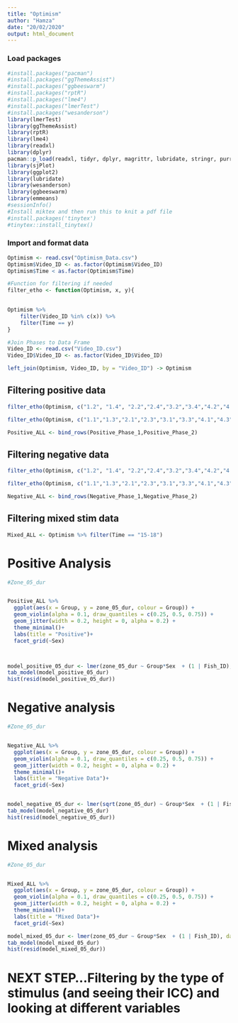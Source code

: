 ```yaml
---
title: "Optimism"
author: "Hamza"
date: "20/02/2020"
output: html_document
---
```


### Load packages

```r
#install.packages("pacman")
#install.packages("ggThemeAssist")
#install.packages("ggbeeswarm")
#install.packages("rptR")
#install.packages("lme4")
#install.packages("lmerTest")
#install.packages("wesanderson")
library(lmerTest)
library(ggThemeAssist)
library(rptR)
library(lme4)
library(readxl)
library(dplyr)
pacman::p_load(readxl, tidyr, dplyr, magrittr, lubridate, stringr, purrr)
library(sjPlot)
library(ggplot2)
library(lubridate)
library(wesanderson)
library(ggbeeswarm)
library(emmeans)
#sessionInfo()
#Install miktex and then run this to knit a pdf file
#install.packages('tinytex')
#tinytex::install_tinytex()
```

### Import and format data

```r
Optimism <- read.csv("Optimism_Data.csv")
Optimism$Video_ID <- as.factor(Optimism$Video_ID)
Optimism$Time < as.factor(Optimism$Time)

#Function for filtering if needed
filter_etho <- function(Optimism, x, y){

  
Optimism %>% 
    filter(Video_ID %in% c(x)) %>%
    filter(Time == y)
}

#Join Phases to Data Frame
Video_ID <- read.csv("Video_ID.csv")
Video_ID$Video_ID <- as.factor(Video_ID$Video_ID)

left_join(Optimism, Video_ID, by = "Video_ID") -> Optimism


```

## Filtering positive data

```r
filter_etho(Optimism, c("1.2", "1.4", "2.2","2.4","3.2","3.4","4.2","4.4"), ("3-6")) -> Positive_Phase_1

filter_etho(Optimism, c("1.1","1.3","2.1","2.3","3.1","3.3","4.1","4.3"), ("9-12")) -> Positive_Phase_2

Positive_ALL <- bind_rows(Positive_Phase_1,Positive_Phase_2)
```

## Filtering negative data

```r
filter_etho(Optimism, c("1.2", "1.4", "2.2","2.4","3.2","3.4","4.2","4.4"), ("9-12")) -> Negative_Phase_2

filter_etho(Optimism, c("1.1","1.3","2.1","2.3","3.1","3.3","4.1","4.3"), ("3-6")) -> Negative_Phase_1

Negative_ALL <- bind_rows(Negative_Phase_1,Negative_Phase_2)
```

## Filtering mixed stim data

```r
Mixed_ALL <- Optimism %>% filter(Time == "15-18")
```

# Positive Analysis

```r
#Zone_05_dur


Positive_ALL %>% 
  ggplot(aes(x = Group, y = zone_05_dur, colour = Group)) +
  geom_violin(alpha = 0.1, draw_quantiles = c(0.25, 0.5, 0.75)) + 
  geom_jitter(width = 0.2, height = 0, alpha = 0.2) +
  theme_minimal()+
  labs(title = "Positive")+
  facet_grid(~Sex)



model_positive_05_dur <- lmer(zone_05_dur ~ Group*Sex  + (1 | Fish_ID), data = Positive_ALL)
tab_model(model_positive_05_dur)
hist(resid(model_positive_05_dur))
```

# Negative analysis


```r
#Zone_05_dur


Negative_ALL %>% 
  ggplot(aes(x = Group, y = zone_05_dur, colour = Group)) +
  geom_violin(alpha = 0.1, draw_quantiles = c(0.25, 0.5, 0.75)) + 
  geom_jitter(width = 0.2, height = 0, alpha = 0.2) +
  theme_minimal()+
  labs(title = "Negative Data")+
  facet_grid(~Sex)


model_negative_05_dur <- lmer(sqrt(zone_05_dur) ~ Group*Sex  + (1 | Fish_ID), data = Negative_ALL)
tab_model(model_negative_05_dur)
hist(resid(model_negative_05_dur))
```


# Mixed analysis
```r
#Zone_05_dur


Mixed_ALL %>% 
  ggplot(aes(x = Group, y = zone_05_dur, colour = Group)) +
  geom_violin(alpha = 0.1, draw_quantiles = c(0.25, 0.5, 0.75)) + 
  geom_jitter(width = 0.2, height = 0, alpha = 0.2) +
  theme_minimal()+
  labs(title = "Mixed Data")+
  facet_grid(~Sex)

model_mixed_05_dur <- lmer(zone_05_dur ~ Group*Sex  + (1 | Fish_ID), data = Mixed_ALL)
tab_model(model_mixed_05_dur)
hist(resid(model_mixed_05_dur))
```

# NEXT STEP...Filtering by the type of stimulus (and seeing their ICC) and looking at different variables 

















